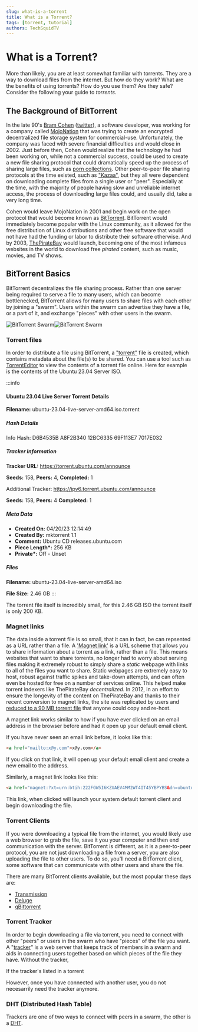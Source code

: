```yaml
---
slug: what-is-a-torrent
title: What is a Torrent?
tags: [torrent, tutorial]
authors: TechSquidTV
---
```


# What is a Torrent?

More than likely, you are at least somewhat familiar with torrents. They are a way to download files from the internet.
But how do they work? What are the benefits of using torrents? How do you use them? Are they safe? Consider the following your guide to _torrents_.

## The Background of BitTorrent

In the late 90's [Bram Cohen](https://en.wikipedia.org/wiki/Bram_Cohen) ([twitter](https://twitter.com/bramcohen)), a software developer, was working for a company called [MojoNation](<https://en.wikipedia.org/wiki/Mnet_(peer-to-peer_network)#MojoNation>) that was trying to create an encrypted decentralized file storage system for commercial-use.
Unfortunately, the company was faced with severe financial difficulties and would close in 2002.
Just before then, Cohen would realize that the technology he had been working on, while not a commercial success, could be used to create a new file sharing protocol that could dramatically speed up the process of sharing large files, such as [porn collections](https://www.wired.com/2005/01/bittorrent-2/).
Other peer-to-peer file sharing protocols at the time existed, such as ["Kazaa"](https://en.wikipedia.org/wiki/Kazaa), but they all were dependent on downloading complete files from a single user or "peer".
Especially at the time, with the majority of people having slow and unreliable internet access, the process of downloading large files could, and usually did, take a very long time.

Cohen would leave MojoNation in 2001 and begin work on the open protocol that would become known as [BitTorrent](https://en.wikipedia.org/wiki/BitTorrent).
BitTorrent would immediately become popular with the Linux community, as it allowed for the free distribution of Linux distributions and other free software that would not have had the funding or labor to distribute their software otherwise.
And by 2003, [ThePirateBay](https://en.wikipedia.org/wiki/The_Pirate_Bay) would launch, becoming one of the most infamous websites in the world to download free _pirated_ content, such as music, movies, and TV shows.

## BitTorrent Basics

BitTorrent decentralizes the file sharing process. 
Rather than one server being required to serve a file to many users, which can become bottlenecked, BitTorrent allows for many users to share files with each other by joining a "swarm".
Users within the swarm can advertise they have a file, or a part of it, and exchange "pieces" with other users in the swarm.

![BitTorrent Swarm](./img/tracker-light-mode.svg#gh-light-mode-only)![BitTorrent Swarm](./img/tracker-dark-mode.svg#gh-dark-mode-only)

### Torrent files

In order to distribute a file using BitTorrent, a ["torrent"](https://en.wikipedia.org/wiki/Torrent_file) file is created, which contains metadata about the file(s) to be shared.
You can use a tool such as [TorrentEditor](https://torrenteditor.com/) to view the contents of a torrent file online. Here for example is the contents of the Ubuntu 23.04 Server ISO.

:::info

#### Ubuntu 23.04 Live Server Torrent Details

**Filename:** ubuntu-23.04-live-server-amd64.iso.torrent

##### Hash Details

Info Hash: D6B4535B A8F2B340 12BC6335 69F113E7 7017E032

##### Tracker Information

**Tracker URL:** https://torrent.ubuntu.com/announce

**Seeds:** 158, **Peers:** 4, **Completed:** 1

Additional Tracker: https://ipv6.torrent.ubuntu.com/announce

**Seeds:** 158, **Peers:** 4 **Completed:** 1

##### Meta Data

- **Created On:** 04/20/23 12:14:49
- **Created By:** mktorrent 1.1
- **Comment:** Ubuntu CD releases.ubuntu.com
- **Piece Length\*:** 256 KB
- **Private\*:** Off - Unset

##### Files

**Filename:** ubuntu-23.04-live-server-amd64.iso

**File Size:** 2.46 GB
:::

The torrent file itself is incredibly small, for this 2.46 GB ISO the torrent itself is only 200 KB.

### Magnet links

The data inside a torrent file is so small, that it can in fact, be can repsented as a URL rather than a file. 
A ['Magnet link'](https://en.wikipedia.org/wiki/Magnet_URI_scheme) is a URL scheme that allows you to share information about a torrent as a link, rather than a file.
This means websites that want to share torrents, no longer had to worry about serving files making it extremely robust to simply share a _static_ webpage with links to all of the files you want to share.
Static webpages are extremely easy to host, robust against traffic spikes and take-down attempts, and can often even be hosted for free on a number of services online.
This helped make torrent indexers like ThePirateBay _decentralized_. In 2012, in an effort to ensure the longevity of the content on ThePirateBay and thanks to their recent conversion to magnet links, the site was replicated by users and [reduced to a 90 MB torrent file](https://torrentfreak.com/the-pirate-bay-returns-121213/) that anyone could copy and re-host.

A magnet link works similar to how if you have ever clicked on an email address in the browser before and had it open up your default email client.

If you have never seen an email link before, it looks like this:

```html
<a href="mailto:x@y.com">x@y.com</a>
```

If you click on that link, it will open up your default email client and create a new email to the address.

Similarly, a magnet link looks like this:

```html
<a href="magnet:?xt=urn:btih:222FGW5I6KZUAEV4MM2WT4IT45YBPYBS&dn=ubuntu-23.04-live-server-amd64.iso&xl=2641264640&tr=https%3A%2F%2Ftorrent.ubuntu.com%2Fannounce">ubuntu-23.04-live-server-amd64.iso</a>
```

This link, when clicked will launch your system default torrent client and begin downloading the file.

### Torrent Clients

If you were downloading a typical file from the internet, you would likely use a web browser to grab the file, save it you your computer and then end communication with the server.
BitTorrent is different, as it is a peer-to-peer protocol, you are not just downloading a file from a server, you are also uploading the file to other users.
To do so, you'll need a BitTorrent client, some software that can communicate with other users and share the file.

There are many BitTorrent clients available, but the most popular these days are:
  - [Transmission](https://transmissionbt.com/)
  - [Deluge](https://deluge-torrent.org/)
  - [qBittorrent](https://www.qbittorrent.org/)

### Torrent Tracker

In order to begin downloading a file via torrent, you need to connect with other "peers" or users in the swarm who have "pieces" of the file you want.
A "[tracker](https://en.wikipedia.org/wiki/BitTorrent_tracker)" is a web server that keeps track of members in a swarm and aids in connecting users together based on which pieces of the file they have.
Without the tracker, 

If the tracker's listed in a torrent 

However, once you have connected with another user, you do not necesarrily need the tracker anymore.

### DHT (Distributed Hash Table)

Trackers are one of two ways to connect with peers in a swarm, the other is a [DHT](https://en.wikipedia.org/wiki/Distributed_hash_table).